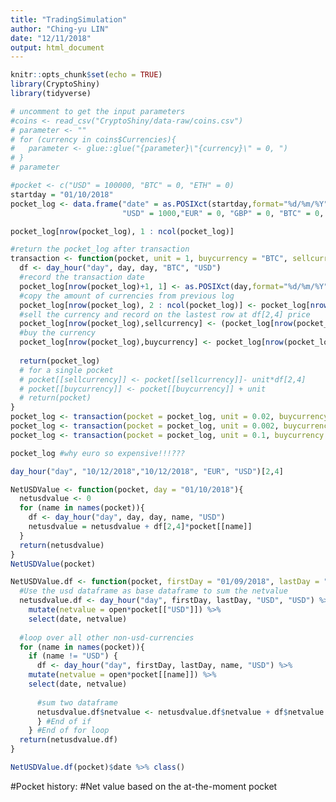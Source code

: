 ```yaml
---
title: "TradingSimulation"
author: "Ching-yu LIN"
date: "12/11/2018"
output: html_document
---
```


```r
knitr::opts_chunk$set(echo = TRUE)
library(CryptoShiny)
library(tidyverse)

# uncomment to get the input parameters
#coins <- read_csv("CryptoShiny/data-raw/coins.csv")
# parameter <- ""
# for (currency in coins$Currencies){
#   parameter <- glue::glue("{parameter}\"{currency}\" = 0, ")
# }
# parameter
```

```r
#pocket <- c("USD" = 100000, "BTC" = 0, "ETH" = 0)
startday = "01/10/2018"
pocket_log <- data.frame("date" = as.POSIXct(startday,format="%d/%m/%Y", origin = "1970-01-01",tz = "GMT"),
                         "USD" = 1000,"EUR" = 0, "GBP" = 0, "BTC" = 0, "ETH" = 0, "BNB" = 0, "BCC" = 0, "NEO" = 0, "LTC" = 0, "QTUM" = 0, "ADA" = 0, "XRP" = 0, "EOS" = 0, "TUSD" = 0, "IOTA" = 0, "XLM" = 0, "ONT" = 0, "TRX" = 0, "ETC" = 0, "ICX" = 0, "VEN" = 0, "NULS" = 0, "VET" = 0, "PAX" = 0)

pocket_log[nrow(pocket_log), 1 : ncol(pocket_log)] 

#return the pocket_log after transaction
transaction <- function(pocket, unit = 1, buycurrency = "BTC", sellcurrency = "USD", day = "05/12/2018") {
  df <- day_hour("day", day, day, "BTC", "USD")
  #record the transaction date
  pocket_log[nrow(pocket_log)+1, 1] <- as.POSIXct(day,format="%d/%m/%Y", origin = "1970-01-01",tz = "GMT")
  #copy the amount of currencies from previous log
  pocket_log[nrow(pocket_log), 2 : ncol(pocket_log)] <- pocket_log[nrow(pocket_log) - 1, 2 : ncol(pocket_log)]
  #sell the currency and record on the lastest row at df[2,4] price
  pocket_log[nrow(pocket_log),sellcurrency] <- (pocket_log[nrow(pocket_log),sellcurrency]) - (df[2,4]) * unit
  #buy the currency
  pocket_log[nrow(pocket_log),buycurrency] <- pocket_log[nrow(pocket_log),buycurrency] + unit
  
  return(pocket_log)
  # for a single pocket
  # pocket[[sellcurrency]] <- pocket[[sellcurrency]]- unit*df[2,4]
  # pocket[[buycurrency]] <- pocket[[buycurrency]] + unit
  # return(pocket)
}
pocket_log <- transaction(pocket = pocket_log, unit = 0.02, buycurrency = "BTC", sellcurrency = "USD", day = "05/12/2018")
pocket_log <- transaction(pocket = pocket_log, unit = 0.002, buycurrency = "BNB", sellcurrency = "USD", day = "07/12/2018")
pocket_log <- transaction(pocket = pocket_log, unit = 0.1, buycurrency = "EUR", sellcurrency = "USD", day = "10/12/2018")

pocket_log #why euro so expensive!!!???

day_hour("day", "10/12/2018","10/12/2018", "EUR", "USD")[2,4] 
```


```r
NetUSDValue <- function(pocket, day = "01/10/2018"){
  netusdvalue <- 0
  for (name in names(pocket)){
    df <- day_hour("day", day, day, name, "USD")
    netusdvalue = netusdvalue + df[2,4]*pocket[[name]]
  }
  return(netusdvalue)
}
NetUSDValue(pocket)
```

```r
NetUSDValue.df <- function(pocket, firstDay = "01/09/2018", lastDay = "01/12/2018"){
  #Use the usd dataframe as base dataframe to sum the netvalue
  netusdvalue.df <- day_hour("day", firstDay, lastDay, "USD", "USD") %>% 
    mutate(netvalue = open*pocket[["USD"]]) %>% 
    select(date, netvalue)
  
  #loop over all other non-usd-currencies 
  for (name in names(pocket)){
    if (name != "USD") {
      df <- day_hour("day", firstDay, lastDay, name, "USD") %>% 
    mutate(netvalue = open*pocket[[name]]) %>% 
    select(date, netvalue)
      
      #sum two dataframe 
      netusdvalue.df$netvalue <- netusdvalue.df$netvalue + df$netvalue
      } #End of if
    } #End of for loop
  return(netusdvalue.df)
}
```


```r
NetUSDValue.df(pocket)$date %>% class()
```

#Pocket history:
#Net value based on the at-the-moment pocket



